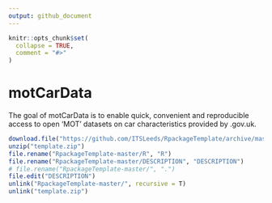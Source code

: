 ```yaml
---
output: github_document
---
```


<!-- README.md is generated from README.Rmd. Please edit that file -->

```r
knitr::opts_chunk$set(
  collapse = TRUE,
  comment = "#>"
)
```

# motCarData

<!-- badges: start -->
<!-- badges: end -->

The goal of motCarData is to enable quick, convenient and reproducible access to open 'MOT' datasets on car characteristics provided by .gov.uk.

```r
download.file("https://github.com/ITSLeeds/RpackageTemplate/archive/master.zip", "template.zip")
unzip("template.zip")
file.rename("RpackageTemplate-master/R", "R")
file.rename("RpackageTemplate-master/DESCRIPTION", "DESCRIPTION")
# file.rename("RpackageTemplate-master/", ".")
file.edit("DESCRIPTION")
unlink("RpackageTemplate-master/", recursive = T)
unlink("template.zip")
```

